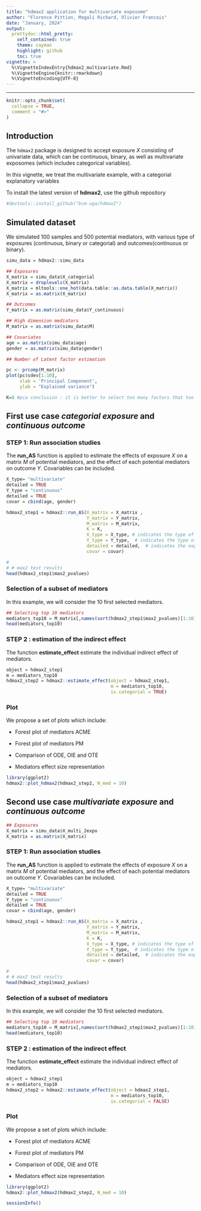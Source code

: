 ```yaml
---
title: "hdmax2 application for multivariate exposome"
author: "Florence Pittion, Magali Richard, Olivier Francois"
date: "January, 2024"
output:
  prettydoc::html_pretty:
    self_contained: true
    theme: cayman
    highlight: github
    toc: true
vignette: >
  %\VignetteIndexEntry{hdmax2_multivariate.Rmd}
  %\VignetteEngine{knitr::rmarkdown}
  %\VignetteEncoding{UTF-8}
---
```


---

```r
knitr::opts_chunk$set(
  collapse = TRUE,
  comment = "#>"
)

```



## Introduction 

The `hdmax2` package is designed to accept exposure $X$ consisting of univariate data, which can be continuous, binary, as well as multivariate exposomes (which includes categorical variables). 

In this vignette, we treat the multivariate example, with a categorial explanatory variables

To install the latest version of **hdmax2**, use the github repository 
```r
#devtools::install_github("bcm-uga/hdmax2")
```


## Simulated dataset

We simulated 100 samples and 500 potential mediators, with various type of exposures (continuous, binary or categorial) and outcomes(continuous or binary).


```r
simu_data = hdmax2::simu_data

## Exposures
X_matrix = simu_data$X_categorial
X_matrix = droplevels(X_matrix)
X_matrix = mltools::one_hot(data.table::as.data.table(X_matrix))
X_matrix = as.matrix(X_matrix)

## Outcomes
Y_matrix = as.matrix(simu_data$Y_continuous)

## High dimension mediators
M_matrix = as.matrix(simu_data$M)

## Covariates
age = as.matrix(simu_data$age)
gender = as.matrix(simu_data$gender)

## Number of Latent factor estimation

pc <- prcomp(M_matrix)
plot(pc$sdev[1:10],
     xlab = 'Principal Component',
     ylab = "Explained variance")

K=8 #pca conclusion : it is better to select too many factors that too few
```


## First use case  *categorial exposure* and *continuous outcome*

### STEP 1: Run association studies

The **run_AS** function is applied to estimate the effects of exposure $X$ on a matrix $M$ of potential mediators, and the effect of each potential mediators on outcome $Y$. Covariables can be included. 

```r

X_type= "multivariate"
detailed = TRUE
Y_type = "continuous"
detailed = TRUE
covar = cbind(age, gender)

hdmax2_step1 = hdmax2::run_AS(X_matrix = X_matrix ,
                              Y_matrix = Y_matrix,
                              M_matrix = M_matrix,
                              K = K,
                              X_type = X_type, # indicates the type of Exposure
                              Y_type = Y_type,  # indicates the type of Outcome
                              detailed = detailed,  # indicates the exposure is multivariate
                              covar = covar)

# 
# # max2 test results
head(hdmax2_step1$max2_pvalues)

```

### Selection of a subset of mediators

In this example, we will consider the 10 first selected mediators.


```r
## Selecting top 10 mediators
mediators_top10 = M_matrix[,names(sort(hdmax2_step1$max2_pvalues)[1:10])]
head(mediators_top10)

```

### STEP 2 : estimation of the indirect effect

The function **estimate_effect** estimate the individual indirect effect of mediators.

```r
object = hdmax2_step1
m = mediators_top10
hdmax2_step2 = hdmax2::estimate_effect(object = hdmax2_step1,
                                       m = mediators_top10,
                                       is.categorial = TRUE)
```

### Plot

We propose a set of plots which include:

- Forest plot of mediators ACME

- Forest plot of mediators PM 

- Comparison of ODE, OIE and OTE

- Mediators effect size representation


```r
library(ggplot2)
hdmax2::plot_hdmax2(hdmax2_step2, N_med = 10)
```



## Second use case  *multivariate exposure* and *continuous outcome*


```r

## Exposures
X_matrix = simu_data$X_multi_2expo
X_matrix = as.matrix(X_matrix)


```

### STEP 1: Run association studies

The **run_AS** function is applied to estimate the effects of exposure $X$ on a matrix $M$ of potential mediators, and the effect of each potential mediators on outcome $Y$. Covariables can be included. 

```r

X_type= "multivariate"
detailed = TRUE
Y_type = "continuous"
detailed = TRUE
covar = cbind(age, gender)

hdmax2_step1 = hdmax2::run_AS(X_matrix = X_matrix ,
                              Y_matrix = Y_matrix,
                              M_matrix = M_matrix,
                              K = K,
                              X_type = X_type, # indicates the type of Exposure
                              Y_type = Y_type,  # indicates the type of Outcome
                              detailed = detailed,  # indicates the exposure is multivariate
                              covar = covar)

# 
# # max2 test results
head(hdmax2_step1$max2_pvalues)

```

### Selection of a subset of mediators

In this example, we will consider the 10 first selected mediators.


```r
## Selecting top 10 mediators
mediators_top10 = M_matrix[,names(sort(hdmax2_step1$max2_pvalues)[1:10])]
head(mediators_top10)

```

### STEP 2 : estimation of the indirect effect

The function **estimate_effect** estimate the individual indirect effect of mediators.

```r
object = hdmax2_step1
m = mediators_top10
hdmax2_step2 = hdmax2::estimate_effect(object = hdmax2_step1,
                                       m = mediators_top10,
                                       is.categorial = FALSE)
```

### Plot

We propose a set of plots which include:

- Forest plot of mediators ACME

- Forest plot of mediators PM 

- Comparison of ODE, OIE and OTE

- Mediators effect size representation


```r
library(ggplot2)
hdmax2::plot_hdmax2(hdmax2_step2, N_med = 10)
```



```r
sessionInfo()
```